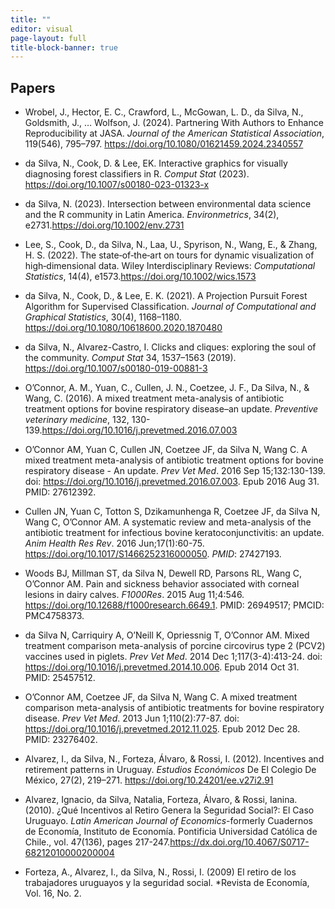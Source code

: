 ```yaml
---
title: ""
editor: visual
page-layout: full
title-block-banner: true
---
```


::: {#hero-heading}
## Papers

-   Wrobel, J., Hector, E. C., Crawford, L., McGowan, L. D., da Silva, N., Goldsmith, J., … Wolfson, J. (2024). Partnering With Authors to Enhance Reproducibility at JASA. *Journal of the American Statistical Association*, 119(546), 795–797. <https://doi.org/10.1080/01621459.2024.2340557>

-   da Silva, N., Cook, D. & Lee, EK. Interactive graphics for visually diagnosing forest classifiers in R. *Comput Stat* (2023). <https://doi.org/10.1007/s00180-023-01323-x>

-   da Silva, N. (2023). Intersection between environmental data science and the R community in Latin America. *Environmetrics*, 34(2), e2731.<https://doi.org/10.1002/env.2731>

-   Lee, S., Cook, D., da Silva, N., Laa, U., Spyrison, N., Wang, E., & Zhang, H. S. (2022). The state‐of‐the‐art on tours for dynamic visualization of high‐dimensional data. Wiley Interdisciplinary Reviews: *Computational Statistics*, 14(4), e1573.<https://doi.org/10.1002/wics.1573>

-   da Silva, N., Cook, D., & Lee, E. K. (2021). A Projection Pursuit Forest Algorithm for Supervised Classification. *Journal of Computational and Graphical Statistics*, 30(4), 1168–1180. <https://doi.org/10.1080/10618600.2020.1870480>

-   da Silva, N., Alvarez-Castro, I. Clicks and cliques: exploring the soul of the community. *Comput Stat* 34, 1537–1563 (2019). <https://doi.org/10.1007/s00180-019-00881-3>

-   O’Connor, A. M., Yuan, C., Cullen, J. N., Coetzee, J. F., Da Silva, N., & Wang, C. (2016). A mixed treatment meta-analysis of antibiotic treatment options for bovine respiratory disease–an update. *Preventive veterinary medicine*, 132, 130-139.<https://doi.org/10.1016/j.prevetmed.2016.07.003>

-   O'Connor AM, Yuan C, Cullen JN, Coetzee JF, da Silva N, Wang C. A mixed treatment meta-analysis of antibiotic treatment options for bovine respiratory disease - An update. *Prev Vet Med*. 2016 Sep 15;132:130-139. doi: <https://doi.org/10.1016/j.prevetmed.2016.07.003>. Epub 2016 Aug 31. PMID: 27612392.

-   Cullen JN, Yuan C, Totton S, Dzikamunhenga R, Coetzee JF, da Silva N, Wang C, O'Connor AM. A systematic review and meta-analysis of the antibiotic treatment for infectious bovine keratoconjunctivitis: an update. *Anim Health Res Rev*. 2016 Jun;17(1):60-75. <https://doi.org/10.1017/S1466252316000050>. *PMID*: 27427193.

-   Woods BJ, Millman ST, da Silva N, Dewell RD, Parsons RL, Wang C, O'Connor AM. Pain and sickness behavior associated with corneal lesions in dairy calves. *F1000Res*. 2015 Aug 11;4:546. <https://doi.org/10.12688/f1000research.6649.1>. PMID: 26949517; PMCID: PMC4758373.

-   da Silva N, Carriquiry A, O'Neill K, Opriessnig T, O'Connor AM. Mixed treatment comparison meta-analysis of porcine circovirus type 2 (PCV2) vaccines used in piglets. *Prev Vet Med*. 2014 Dec 1;117(3-4):413-24. doi: <https://doi.org/10.1016/j.prevetmed.2014.10.006>. Epub 2014 Oct 31. PMID: 25457512.

-   O'Connor AM, Coetzee JF, da Silva N, Wang C. A mixed treatment comparison meta-analysis of antibiotic treatments for bovine respiratory disease. *Prev Vet Med*. 2013 Jun 1;110(2):77-87. doi: <https://doi.org/10.1016/j.prevetmed.2012.11.025>. Epub 2012 Dec 28. PMID: 23276402.

-   Alvarez, I., da Silva, N., Forteza, Álvaro, & Rossi, I. (2012). Incentives and retirement patterns in Uruguay. *Estudios Económicos* De El Colegio De México, 27(2), 219–271. <https://doi.org/10.24201/ee.v27i2.91>


-  Alvarez, Ignacio, da Silva, Natalia, Forteza, Álvaro, & Rossi, Ianina. (2010). ¿Qué Incentivos al Retiro Genera la Seguridad Social?: El Caso Uruguayo. *Latin American Journal of Economics*-formerly Cuadernos de Economía, Instituto de Economía. Pontificia Universidad Católica de Chile., vol. 47(136), pages 217-247.<https://dx.doi.org/10.4067/S0717-68212010000200004>


-  Forteza, A., Alvarez, I., da Silva, N., Rossi, I. (2009) El retiro de los trabajadores uruguayos y la seguridad social. *Revista de Economía, Vol. 16, No. 2.



<!-- Rodriguez, S., Alvarez, I., da Silva, N. \`\`Producto potencial y Brecha de Producto en Uruguay.''\\ \textit{Quantum, ISSN: 07977859, p. 4 - 21}. -->
:::
